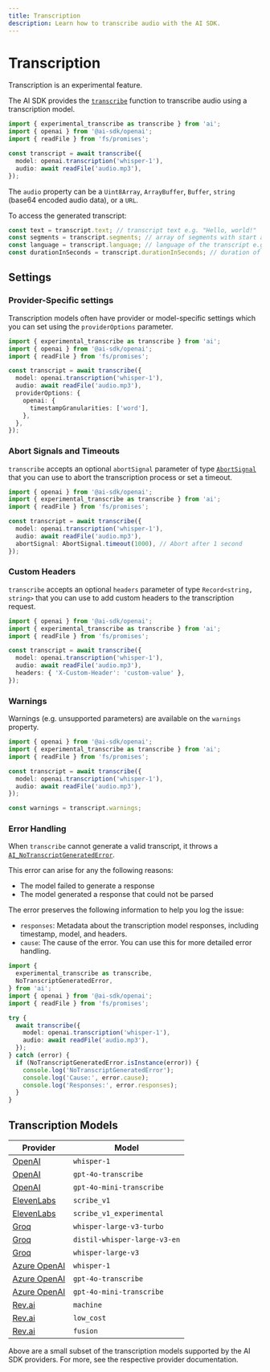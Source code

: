 ```yaml
---
title: Transcription
description: Learn how to transcribe audio with the AI SDK.
---
```


# Transcription

<Note type="warning">Transcription is an experimental feature.</Note>

The AI SDK provides the [`transcribe`](/docs/reference/ai-sdk-core/transcribe)
function to transcribe audio using a transcription model.

```ts
import { experimental_transcribe as transcribe } from 'ai';
import { openai } from '@ai-sdk/openai';
import { readFile } from 'fs/promises';

const transcript = await transcribe({
  model: openai.transcription('whisper-1'),
  audio: await readFile('audio.mp3'),
});
```

The `audio` property can be a `Uint8Array`, `ArrayBuffer`, `Buffer`, `string` (base64 encoded audio data), or a `URL`.

To access the generated transcript:

```ts
const text = transcript.text; // transcript text e.g. "Hello, world!"
const segments = transcript.segments; // array of segments with start and end times, if available
const language = transcript.language; // language of the transcript e.g. "en", if available
const durationInSeconds = transcript.durationInSeconds; // duration of the transcript in seconds, if available
```

## Settings

### Provider-Specific settings

Transcription models often have provider or model-specific settings which you can set using the `providerOptions` parameter.

```ts highlight="8-12"
import { experimental_transcribe as transcribe } from 'ai';
import { openai } from '@ai-sdk/openai';
import { readFile } from 'fs/promises';

const transcript = await transcribe({
  model: openai.transcription('whisper-1'),
  audio: await readFile('audio.mp3'),
  providerOptions: {
    openai: {
      timestampGranularities: ['word'],
    },
  },
});
```

### Abort Signals and Timeouts

`transcribe` accepts an optional `abortSignal` parameter of
type [`AbortSignal`](https://developer.mozilla.org/en-US/docs/Web/API/AbortSignal)
that you can use to abort the transcription process or set a timeout.

```ts highlight="8"
import { openai } from '@ai-sdk/openai';
import { experimental_transcribe as transcribe } from 'ai';
import { readFile } from 'fs/promises';

const transcript = await transcribe({
  model: openai.transcription('whisper-1'),
  audio: await readFile('audio.mp3'),
  abortSignal: AbortSignal.timeout(1000), // Abort after 1 second
});
```

### Custom Headers

`transcribe` accepts an optional `headers` parameter of type `Record<string, string>`
that you can use to add custom headers to the transcription request.

```ts highlight="8"
import { openai } from '@ai-sdk/openai';
import { experimental_transcribe as transcribe } from 'ai';
import { readFile } from 'fs/promises';

const transcript = await transcribe({
  model: openai.transcription('whisper-1'),
  audio: await readFile('audio.mp3'),
  headers: { 'X-Custom-Header': 'custom-value' },
});
```

### Warnings

Warnings (e.g. unsupported parameters) are available on the `warnings` property.

```ts
import { openai } from '@ai-sdk/openai';
import { experimental_transcribe as transcribe } from 'ai';
import { readFile } from 'fs/promises';

const transcript = await transcribe({
  model: openai.transcription('whisper-1'),
  audio: await readFile('audio.mp3'),
});

const warnings = transcript.warnings;
```

### Error Handling

When `transcribe` cannot generate a valid transcript, it throws a [`AI_NoTranscriptGeneratedError`](/docs/reference/ai-sdk-errors/ai-no-transcript-generated-error).

This error can arise for any the following reasons:

- The model failed to generate a response
- The model generated a response that could not be parsed

The error preserves the following information to help you log the issue:

- `responses`: Metadata about the transcription model responses, including timestamp, model, and headers.
- `cause`: The cause of the error. You can use this for more detailed error handling.

```ts
import {
  experimental_transcribe as transcribe,
  NoTranscriptGeneratedError,
} from 'ai';
import { openai } from '@ai-sdk/openai';
import { readFile } from 'fs/promises';

try {
  await transcribe({
    model: openai.transcription('whisper-1'),
    audio: await readFile('audio.mp3'),
  });
} catch (error) {
  if (NoTranscriptGeneratedError.isInstance(error)) {
    console.log('NoTranscriptGeneratedError');
    console.log('Cause:', error.cause);
    console.log('Responses:', error.responses);
  }
}
```

## Transcription Models

| Provider                                                                  | Model                        |
| ------------------------------------------------------------------------- | ---------------------------- |
| [OpenAI](/providers/ai-sdk-providers/openai#transcription-models)         | `whisper-1`                  |
| [OpenAI](/providers/ai-sdk-providers/openai#transcription-models)         | `gpt-4o-transcribe`          |
| [OpenAI](/providers/ai-sdk-providers/openai#transcription-models)         | `gpt-4o-mini-transcribe`     |
| [ElevenLabs](/providers/ai-sdk-providers/elevenlabs#transcription-models) | `scribe_v1`                  |
| [ElevenLabs](/providers/ai-sdk-providers/elevenlabs#transcription-models) | `scribe_v1_experimental`     |
| [Groq](/providers/ai-sdk-providers/groq#transcription-models)             | `whisper-large-v3-turbo`     |
| [Groq](/providers/ai-sdk-providers/groq#transcription-models)             | `distil-whisper-large-v3-en` |
| [Groq](/providers/ai-sdk-providers/groq#transcription-models)             | `whisper-large-v3`           |
| [Azure OpenAI](/providers/ai-sdk-providers/azure#transcription-models)    | `whisper-1`                  |
| [Azure OpenAI](/providers/ai-sdk-providers/azure#transcription-models)    | `gpt-4o-transcribe`          |
| [Azure OpenAI](/providers/ai-sdk-providers/azure#transcription-models)    | `gpt-4o-mini-transcribe`     |
| [Rev.ai](/providers/ai-sdk-providers/revai#transcription-models)           | `machine`                |
| [Rev.ai](/providers/ai-sdk-providers/revai#transcription-models)           | `low_cost`               |
| [Rev.ai](/providers/ai-sdk-providers/revai#transcription-models)           | `fusion`                 |

Above are a small subset of the transcription models supported by the AI SDK providers. For more, see the respective provider documentation.
